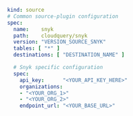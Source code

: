 ```yaml copy
kind: source
# Common source-plugin configuration
spec:
  name:    snyk
  path:    cloudquery/snyk
  version: "VERSION_SOURCE_SNYK"
  tables: [ "*" ]
  destinations: [ "DESTINATION_NAME" ]

  # Snyk specific configuration
  spec:
    api_key:      "<YOUR_API_KEY_HERE>"
    organizations:
    - "<YOUR_ORG_1>"
    - "<YOUR_ORG_2>"
    endpoint_url: "<YOUR_BASE_URL>"
```